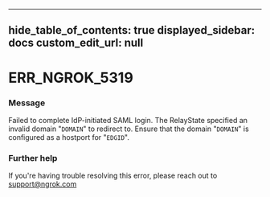 
---
hide_table_of_contents: true
displayed_sidebar: docs
custom_edit_url: null
---


# ERR_NGROK_5319

### Message
Failed to complete IdP-initiated SAML login. The RelayState specified an invalid domain "`DOMAIN`" to redirect to. Ensure that the domain "`DOMAIN`" is configured as a hostport for "`EDGID`".

### Further help
If you're having trouble resolving this error, please reach out to [support@ngrok.com](mailto:support@ngrok.com?subject=Help%20with%20ERR_NGROK_5319)


<ErrorDetails error='err_ngrok_5319' />
